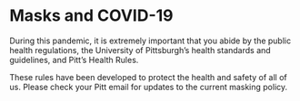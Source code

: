 # Masks and COVID-19

During this pandemic, it is extremely important that you abide by the public health regulations, the University of Pittsburgh’s health standards and guidelines, and Pitt’s Health Rules. 

These rules have been developed to protect the health and safety of all of us.  Please check your Pitt email for updates to the current masking policy.



<!-- During this pandemic, it is extremely important that you abide by the public health regulations, the University of Pittsburgh’s health standards and guidelines, and Pitt’s Health Rules.  -->

<!-- These rules have been developed to protect the health and safety of all of us.  Universal face covering is required in all classrooms and in every building on campus, without exceptions, regardless of vaccination status. This means you must wear a face covering that properly covers your nose and mouth when you are in the classroom. If you do not comply, you will be asked to leave class.  It is your responsibility to have the required face covering when entering a university building or classroom. For the most up-to-date information and guidance, please visit [coronavirus.pitt.edu](coronavirus.pitt.edu). and check your Pitt email for updates before each class. -->

